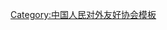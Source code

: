 {{Navbox
| name   = 中国人民对外友好协会第六届全国理事会
| title  = [[中国人民对外友好协会]]第六届全国理事会
| above  = 1994年5月－1998年5月
| bodyclass = hlist
| group1 = 会长
| list1  = [[齐怀远]]
| group2 = 副会长
| list2  = 
* [[陈昊苏]]
* [[王效贤]]
* [[许群|许　群]]
| group3 = 秘书长
| list3  = [[王金城]]
| group4 = 顾问
| list4  = 
* [[王光英]]
* [[司马义·艾买提]]
* [[伍修权|{{Box|伍修权}}]]
* [[楊靜仁]]
* [[趙樸初]]
* [[夏衍|{{Box|夏　衍}}]]
* [[钱正英]]
* [[姬鹏飞]]
* [[赛福鼎·艾则孜]]
| group5 = 
| list5  = 
| group6 = 
| list6  = 
| below  = 标注：{{Box|任内逝世}}
}}<noinclude>
{{collapsible option}}
[[Category:中国人民对外友好协会模板]]
</noinclude>